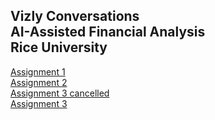 ## Vizly Conversations<br>AI-Assisted Financial Analysis<br>Rice University

[Assignment 1](https://vizly.fyi/share?userId=60df4542-6917-4927-910e-e73c4a1b4719&path=591bc126-237d-4f0f-aa31-d3d2fbb1a95c)<br>
[Assignment 2](https://vizly.fyi/share?userId=60df4542-6917-4927-910e-e73c4a1b4719&path=36f5858e-87bd-4dec-b426-25ab0fbc1ef6)<br>
[Assignment 3 cancelled](https://vizly.fyi/share?userId=60df4542-6917-4927-910e-e73c4a1b4719&path=a31ba4e6-9960-47f8-95bb-253f697c1ed5)<br>
[Assignment 3](https://vizly.fyi/share?userId=60df4542-6917-4927-910e-e73c4a1b4719&path=7075e7d5-5f10-4f8a-b4d7-8b3785f37d99)